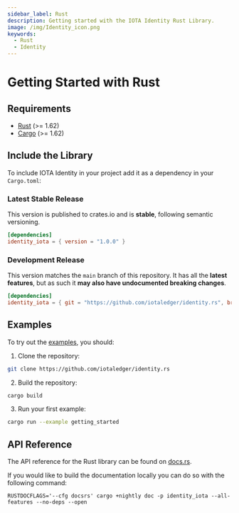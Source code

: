 ```yaml
---
sidebar_label: Rust
description: Getting started with the IOTA Identity Rust Library.
image: /img/Identity_icon.png
keywords:
  - Rust
  - Identity
---
```

# Getting Started with Rust

## Requirements

- [Rust](https://www.rust-lang.org/) (>= 1.62)
- [Cargo](https://doc.rust-lang.org/cargo/) (>= 1.62)

## Include the Library

To include IOTA Identity in your project add it as a dependency in your `Cargo.toml`:

### Latest Stable Release

This version is published to crates.io and is **stable**, following semantic versioning.

```toml
[dependencies]
identity_iota = { version = "1.0.0" }
```

### Development Release

This version matches the `main` branch of this repository. It has all the **latest features**, but as such it **may also have undocumented breaking changes**.

```toml
[dependencies]
identity_iota = { git = "https://github.com/iotaledger/identity.rs", branch = "main"}
```

## Examples

To try out the [examples](https://github.com/iotaledger/identity.rs/tree/v1.1.0/examples), you should:

1. Clone the repository:

```bash
git clone https://github.com/iotaledger/identity.rs
```

2. Build the repository:

```bash
cargo build
```

3. Run your first example:

```bash
cargo run --example getting_started
```

## API Reference

The API reference for the Rust library can be found on [docs.rs](https://docs.rs/identity_iota/latest/identity_iota/index.html).

If you would like to build the documentation locally you can do so with the following command:

```
RUSTDOCFLAGS='--cfg docsrs' cargo +nightly doc -p identity_iota --all-features --no-deps --open
```
